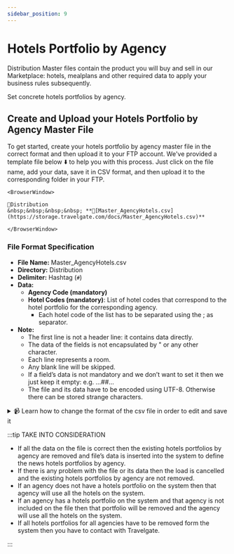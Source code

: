 ```yaml
---
sidebar_position: 9
---
```


# Hotels Portfolio by Agency

Distribution Master files contain the product you will buy and sell in our Marketplace: hotels, mealplans and other required data to apply your business rules subsequently.

Set concrete hotels portfolios by agency.


## Create and Upload your Hotels Portfolio by Agency Master File

To get started, create your hotels portfolio by agency master file in the correct format and then upload it to your FTP account. We've provided a template file below ⬇️ to help you with this process. Just click on the file name, add your data, save it in CSV format, and then upload it to the corresponding folder in your FTP.


```mdx-code-block
<BrowserWindow>

📁Distribution   
&nbsp;&nbsp;&nbsp;&nbsp; **📄[Master_AgencyHotels.csv](https://storage.travelgate.com/docs/Master_AgencyHotels.csv)**  

</BrowserWindow>
```


### File Format Specification

* **File Name:** Master_AgencyHotels.csv
* **Directory:** Distribution
* **Delimiter:** Hashtag (`#`)
* **Data:**
   * **Agency Code (mandatory)**
   * **Hotel Codes (mandatory)**: List of hotel codes that correspond to the hotel portfolio for the corresponding agency.
       * Each hotel code of the list has to be separated using the ; as separator.
* **Note:**
   * The first line is not a header line: it contains data directly.
   * The data of the fields is not encapsulated by " or any other character.
   * Each line represents a room.
   * Any blank line will be skipped.
   * If a field’s data is not mandatory and we don’t want to set it then we just keep it empty: e.g. …##…
   * The file and its data have to be encoded using UTF-8. Otherwise there can be stored strange characters.


<details>
    <summary>📹 Learn how to change the format of the csv file in order to edit and save it</summary>
    <div>
        <div><iframe width="560" height="315" src="https://www.youtube.com/embed/XkOk3SkZ0Sg?si=TYhN1QfMwYE1fusw&amp;controls=0" title="YouTube video player" frameborder="0" allow="accelerometer; autoplay; clipboard-write; encrypted-media; gyroscope; picture-in-picture; web-share" allowfullscreen></iframe></div>
    </div>
</details>


:::tip TAKE INTO CONSIDERATION

* If all the data on the file is correct then the existing hotels portfolios by agency are removed and file’s data is inserted into the system to define the news hotels portfolios by agency.
* If there is any problem with the file or its data then the load is cancelled and the existing hotels portfolios by agency are not removed.
* If an agency does not have a hotels portfolio on the system then that agency will use all the hotels on the system.
* If an agency has a hotels portfolio on the system and that agency is not included on the file then that portfolio will be removed and the agency will use all the hotels on the system.
* If all hotels portfolios for all agencies have to be removed form the system then you have to contact with Travelgate.

:::
